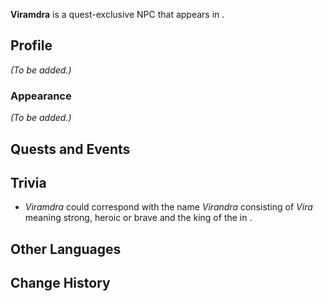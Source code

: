 {{Meta
<!-- Remove this template after adding the missing info -->
|missing_NPC_profile  = yes
<!--
|missing_NPC_idle     = yes
|missing_NPC_dialogue = yes
-->
}}
{{Character Infobox
|type             = Quest NPC
|image            = NPC Viramdra.png
|realname         = <!-- Optional, if different from in-game name -->
|deceased         = <!-- Past (for deceased prior to events of the game) or free response -->
|region           = Sumeru
|location         = Natlan
|affiliation      = Spantamad
|title            = 

|ancestry         = <!-- Clan/family -->
|father           = 
|mother           = 
|spouse           = 
|sibling          = 
|child            = 
|relative         = 

|voiceEN          = 
|voiceCN          = 
|voiceJP          = 
|voiceKR          = 
}}
'''Viramdra''' is a quest-exclusive NPC that appears in {{Quest|Where the Springs Return}}.
<!--
==Location==
{{subst:#tag:gallery|
NPC Location {{subst:#titleparts:{{subst:PAGENAME}}}}.png{{subst:!}}{{subst:#titleparts:{{subst:PAGENAME}}}}'s location
NPC Location {{subst:#titleparts:{{subst:PAGENAME}}}} Context.png{{subst:!}}Additional context
}}
-->
==Profile==
<!--Detailed story/lore information goes here.-->
''(To be added.)''

===Appearance===
<!--Keep appearance section short and concise. Limit to 2 paragraphs with 3-4 sentences each.-->
''(To be added.)''

==Quests and Events==
{{Quests and Events}}
<!--
==Idle Quotes==
{{Dialogue Start}}
: {{DIcon|Idle}} {{Tx}}
:: {{A|VO {{subst:#titleparts:{{subst:PAGENAME}}}} 01.ogg}} "{{Tx}}"
{{Dialogue End}}

==Dialogue==
{{Dialogue Start}}
:'''{{subst:#titleparts:{{subst:PAGENAME}}}}:''' 
:{{DIcon}}
{{Dialogue End}}
<!--
==Event Dialogue==
===Event Name===
{{Dialogue Start}}
:'''{{subst:#titleparts:{{subst:PAGENAME}}}}:'''
{{Dialogue End}}
-->
==Trivia==
* ''Viramdra'' could correspond with the {{w|Sanskrit}} name ''Virandra'' consisting of ''Vira'' meaning strong, heroic or brave and {{w|Indra}} the king of the {{w|Deva (Hinduism)|Devas}} in {{w|Hinduism}}.
==Other Languages==
{{Other Languages|default_hidden=1
|en      = Viramdra
|zhs     = 维兰德
|zhs_rm  = Wéilándé
|zht     = 維蘭德
|zht_rm  = Wéilándé
|ja      = ヴィランドラ
|ja_rm   = Virandora
|ko      = 비람드라
|es      = Viramdra
|fr      = Viramdra
|ru      = Вирамдра
|th      = Viramdra
|vi      = Viramdra
|de      = Viramdra
|id      = Viramdra
|pt      = Viramdra
|tr      = Viramdra
|it      = Viramdra
}}

==Change History==
{{Change History|5.0}}
<!--
==References==
{{Reflist}}
-->